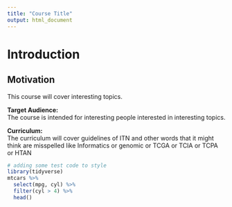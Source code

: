 ```yaml
---
title: "Course Title"
output: html_document
---
```


# Introduction 

## Motivation
This course will cover interesting topics.

**Target Audience:**  
The course is intended for interesting people interested in interesting topics.

**Curriculum:**  
The curriculum will cover guidelines of ITN and other words that it might think are misspelled like Informatics or genomic or TCGA or TCIA or TCPA or HTAN

```r
# adding some test code to style
library(tidyverse)
mtcars %>%
  select(mpg, cyl) %>%
  filter(cyl > 4) %>%
  head()
```


